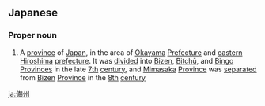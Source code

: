 ==Japanese==
{{ja-kanjitab|び|しゅう|yomi=o}}
{{wikipedia|lang=ja}}

===Proper noun===
{{ja-pos|proper|びしゅう}}

# A [[province]] of [[Japan]], in the area of [[Okayama]] [[prefecture|Prefecture]] and [[eastern]] [[Hiroshima]] [[prefecture]]. It was [[divided]] into [[Bizen]], [[Bitchū]], and [[Bingo]] [[provinces|Provinces]] in the late [[7th]] [[century]], and [[Mimasaka]] [[province|Province]] was [[separated]] from [[Bizen]] [[province|Province]] in the [[8th]] [[century]]

[[ja:備州]]